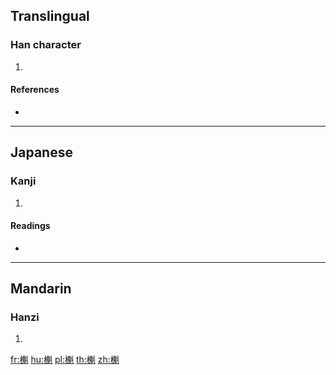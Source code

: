 ==Translingual==

===Han character===
{{Han char|rn=75|rad=木|as=14|sn=18|four=44910|canj=DHIJ}}

# {{defn|Han|sort=木14}}

====References====
* {{Han ref|kx=0559.200|dkj=15764|hdz=21309.110|uh=6AC6|ud=27334|bh=EFE1|bd=61409}}

----

==Japanese==

===Kanji===
{{ja-kanji|grade=|rs=木14}}

# {{defn|lang=ja|sort=木14}}

====Readings====
* {{ja-readings|on=[[かい]] (kai)|kun=}}

----

==Mandarin==

===Hanzi===
{{cmn-hanzi|pin=[[kuí]] ([[kui2]])|wg=k'uei<sup>2</sup>}}

# {{defn|lang=cmn|sort=木14}}

[[fr:櫆]]
[[hu:櫆]]
[[pl:櫆]]
[[th:櫆]]
[[zh:櫆]]